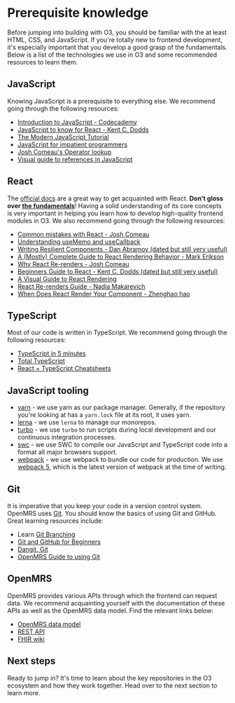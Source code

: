 # Prerequisite knowledge

Before jumping into building with O3, you should be familiar with the at least HTML, CSS, and JavaScript. If you're totally new to frontend development, it's especially important that you develop a good grasp of the fundamentals. Below is a list of the technologies we use in O3 and some recommended resources to learn them.

## JavaScript

Knowing JavaScript is a prerequisite to everything else. We recommend going through the following resources:

- [Introduction to JavaScript - Codecademy](https://www.codecademy.com/learn/introduction-to-javascript)
- [JavaScript to know for React - Kent C. Dodds](https://kentcdodds.com/blog/javascript-to-know-for-react)
- [The Modern JavaScript Tutorial](https://javascript.info/)
- [JavaScript for impatient programmers](https://exploringjs.com/impatient-js/toc.html)
- [Josh Comeau's Operator lookup](https://www.joshwcomeau.com/operator-lookup/)
- [Visual guide to references in JavaScript](https://daveceddia.com/javascript-references/)

## React

The [official docs](https://react.dev/) are a great way to get acquainted with React. **Don't gloss over [the fundamentals](https://react.dev/learn/thinking-in-react)**! Having a solid understanding of its core concepts is very important in helping you learn how to develop high-quality frontend modules in O3. We also recommend going through the following resources:

- [Common mistakes with React - Josh Comeau](https://www.joshwcomeau.com/react/common-beginner-mistakes/)
- [Understanding useMemo and useCallback](https://www.joshwcomeau.com/react/usememo-and-usecallback/)
- [Writing Resilient Components - Dan Abramov (dated but still very useful)](https://overreacted.io/writing-resilient-components/)
- [A (Mostly) Complete Guide to React Rendering Behavior - Mark Erikson](https://blog.isquaredsoftware.com/2020/05/blogged-answers-a-mostly-complete-guide-to-react-rendering-behavior/)
- [Why React Re-renders - Josh Comeau](https://www.joshwcomeau.com/react/why-react-re-renders/)
- [Beginners Guide to React - Kent C. Dodds (dated but still very useful)](https://egghead.io/courses/the-beginner-s-guide-to-react)
- [A Visual Guide to React Rendering](https://alexsidorenko.com/blog/react-render-cheat-sheet/)
- [React Re-renders Guide - Nadia Makarevich](https://www.developerway.com/posts/react-re-renders-guide)
- [When Does React Render Your Component - Zhenghao hao](https://www.zhenghao.io/posts/react-rerender)

## TypeScript

Most of our code is written in TypeScript. We recommend going through the following resources:

- [TypeScript in 5 minutes](https://www.typescriptlang.org/docs/handbook/typescript-in-5-minutes.html)
- [Total TypeScript](https://www.totaltypescript.com/tutorials)
- [React + TypeScript Cheatsheets](https://github.com/typescript-cheatsheets/react)

## JavaScript tooling

- [yarn](https://yarnpkg.com/) - we use yarn as our package manager. Generally, if the repository you're looking at has a `yarn.lock` file at its root, it uses yarn.
- [lerna](https://lerna.js.org/) - we use `lerna` to manage our monorepos.
- [turbo](https://turbo.build/repo) - we use `turbo` to run scripts during local development and our continuous integration processes.
- [swc](https://swc.rs/) - we use SWC to compile our JavaScript and TypeScript code into a format all major browsers support.
- [webpack](https://webpack.js.org) - we use webpack to bundle our code for production. We use [webpack 5](https://webpack.js.org/blog/2020-10-10-webpack-5-release/), which is the latest version of webpack at the time of writing.

## Git

It is imperative that you keep your code in a version control system. OpenMRS uses [Git](https://git-scm.com/). You should know the basics of using Git and GitHub. Great learning resources include:

- Learn [Git Branching](https://learngitbranching.js.org/)
- [Git and GitHub for Beginners](https://www.youtube.com/watch?v=RGOj5yH7evk)
- [Dangit, Git](https://dangitgit.com/en)
- [OpenMRS Guide to using Git](https://wiki.openmrs.org/display/docs/Using+Git)

## OpenMRS

OpenMRS provides various APIs through which the frontend can request data. We recommend acquainting yourself with the documentation of these APIs as well as the OpenMRS data model. Find the relevant links below:

- [OpenMRS data model](https://devmanual.openmrs.org/technology/datamodel/)
- [REST API](https://rest.openmrs.org/)
- [FHIR wiki](https://om.rs/fhir)

## Next steps

Ready to jump in? It's time to learn about the key repositories in the O3 ecosystem and how they work together. Head over to the next section to learn more.
